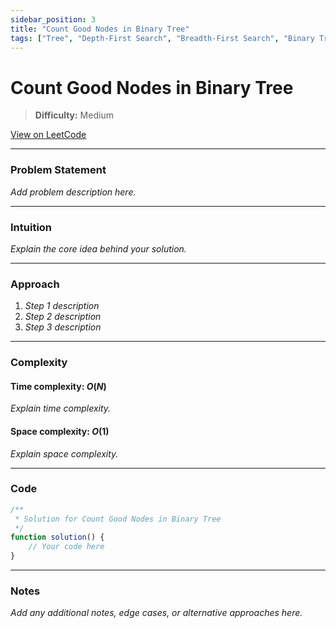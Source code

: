 ```yaml
---
sidebar_position: 3
title: "Count Good Nodes in Binary Tree"
tags: ["Tree", "Depth-First Search", "Breadth-First Search", "Binary Tree"]
---
```


# Count Good Nodes in Binary Tree

> **Difficulty:** Medium

[View on LeetCode](https://leetcode.com/problems/count-good-nodes-in-binary-tree/)

***

### Problem Statement

_Add problem description here._

***

### Intuition

_Explain the core idea behind your solution._

***

### Approach

1. _Step 1 description_
2. _Step 2 description_
3. _Step 3 description_

***

### Complexity

#### Time complexity: $O(N)$

_Explain time complexity._

#### Space complexity: $O(1)$

_Explain space complexity._

***

### Code

```javascript
/**
 * Solution for Count Good Nodes in Binary Tree
 */
function solution() {
    // Your code here
}
```

***

### Notes

_Add any additional notes, edge cases, or alternative approaches here._

